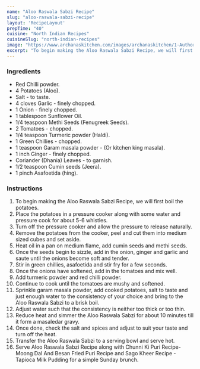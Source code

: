 ---
name: "Aloo Raswala Sabzi Recipe"
slug: "aloo-raswala-sabzi-recipe"
layout: 'RecipeLayout'
prepTime: "40"
cuisine: "North Indian Recipes"
cuisineSlug: "north-indian-recipes"
image: "https://www.archanaskitchen.com/images/archanaskitchen/1-Author/Curryandvanilla/Aloo_Raswala_Sabzi_Recipe_-2_1600.jpg"
excerpt: "To begin making the Aloo Raswala Sabzi Recipe, we will first boil the potatoes"
---

### Ingredients

- Red Chilli powder.
- 4 Potatoes (Aloo).
- Salt - to taste.
- 4 cloves Garlic - finely chopped.
- 1 Onion - finely chopped.
- 1 tablespoon Sunflower Oil.
- 1/4 teaspoon Methi Seeds (Fenugreek Seeds).
- 2 Tomatoes - chopped.
- 1/4 teaspoon Turmeric powder (Haldi).
- 1 Green Chillies - chopped.
- 1 teaspoon Garam masala powder - (Or kitchen king masala).
- 1 inch Ginger - finely chopped.
- Coriander (Dhania) Leaves - to garnish.
- 1/2 teaspoon Cumin seeds (Jeera).
- 1 pinch Asafoetida (hing).

### Instructions

1. To begin making the Aloo Raswala Sabzi Recipe, we will first boil the potatoes.
1. Place the potatoes in a pressure cooker along with some water and pressure cook for about 5-6 whistles.
1. Turn off the pressure cooker and allow the pressure to release naturally.
1. Remove the potatoes from the cooker, peel and cut them into medium sized cubes and set aside.
1. Heat oil in a pan on medium flame, add cumin seeds and methi seeds.
1. Once the seeds begin to sizzle, add in the onion, ginger and garlic and saute until the onions become soft and tender.
1. Stir in green chillies, asafoetida and stir fry for a few seconds.
1. Once the onions have softened, add in the tomatoes and mix well.
1. Add turmeric powder and red chilli powder.
1. Continue to cook until the tomatoes are mushy and softened.
1. Sprinkle garam masala powder, add cooked potatoes, salt to taste and just enough water to the consistency of your choice and bring to the Aloo Raswala Sabzi to a brisk boil.
1. Adjust water such that the consistency is neither too thick or too thin.
1. Reduce heat and simmer the Aloo Raswala Sabzi for about 10 minutes till it form a masaledar gravy.
1. Once done, check the salt and spices and adjust to suit your taste and turn off the heat.
1. Transfer the Aloo Raswala Sabzi to a serving bowl and serve hot.
1. Serve Aloo Raswala Sabzi Recipe along with Chunni Ki Puri Recipe- Moong Dal And Besan Fried Puri Recipe and Sago Kheer Recipe - Tapioca Milk Pudding for a simple Sunday brunch.
